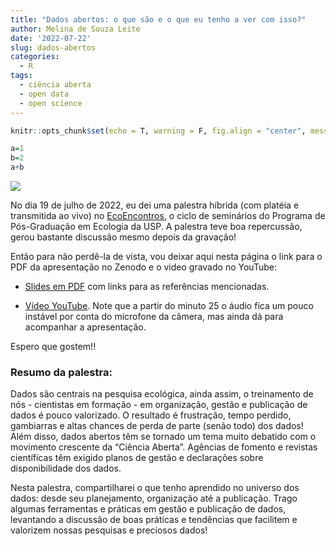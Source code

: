 ```yaml
---
title: "Dados abertos: o que são e o que eu tenho a ver com isso?"
author: Melina de Souza Leite
date: '2022-07-22'
slug: dados-abertos
categories:
  - R
tags:
  - ciência aberta
  - open data
  - open science
---
```


```r

knitr::opts_chunk$set(echo = T, warning = F, fig.align = "center", message = F, error = F, cache = TRUE)
```

```r
a=1
b=2
a+b
```



![](../../data/2022-07-22-dados-abertos/cartaz.jpg)

No dia 19 de julho de 2022, eu dei uma palestra híbrida (com platéia e transmitida ao vivo) no [EcoEncontros](https://ecoencontros.ib.usp.br/pt/), o ciclo de seminários do Programa de Pós-Graduação em Ecologia da USP. A palestra teve boa repercussão, gerou bastante discussão mesmo depois da gravação!

Então para não perdê-la de vista, vou deixar aqui nesta página o link para o PDF da apresentação no Zenodo e o video gravado no YouTube:

-   [Slides em PDF](https://zenodo.org/record/6861029) com links para as referências mencionadas.

-   [Vídeo YouTube](https://www.youtube.com/watch?v=5OLUxXQ7gqw). Note que a partir do minuto 25 o áudio fica um pouco instável por conta do microfone da câmera, mas ainda dá para acompanhar a apresentação.

Espero que gostem!!

### Resumo da palestra:

Dados são centrais na pesquisa ecológica, ainda assim, o treinamento de nós - cientistas em formação - em organização, gestão e publicação de dados é pouco valorizado. O resultado é frustração, tempo perdido, gambiarras e altas chances de perda de parte (senão todo) dos dados! Além disso, dados abertos têm se tornado um tema muito debatido com o movimento crescente da "Ciência Aberta". Agências de fomento e revistas científicas têm exigido planos de gestão e declarações sobre disponibilidade dos dados.

Nesta palestra, compartilharei o que tenho aprendido no universo dos dados: desde seu planejamento, organização até a publicação. Trago algumas ferramentas e práticas em gestão e publicação de dados, levantando a discussão de boas práticas e tendências que facilitem e valorizem nossas pesquisas e preciosos dados!
